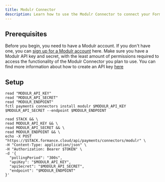 ```yaml
---
title: Modulr Connector
description: Learn how to use the Modulr Connector to connect your Formance Platform with your Modulr account.
---
```


## Prerequisites

Before you begin, you need to have a Modulr account. If you don't have one, you can [sign up for a Modulr account](https://www.modulrfinance.com/contact-us) here. Make sure you have a Modulr API key and secret, with the least amount of permissions required to access the functionality of the Modulr Connector you plan to use. You can find more information about how to create an API key [here](https://modulr.readme.io/docs/gaining-use-of-the-api)

<ApiWarning/>

## Setup

<StackCmd>

```shell
read "MODULR_API_KEY"
read "MODULR_API_SECRET"
read "MODULR_ENDPOINT"
fctl payments connectors install modulr $MODULR_API_KEY $MODULR_API_SECRET --endpoint $MODULR_ENDPOINT
```

```shell
read STACK && \
read MODULR_API_KEY && \
read MODULR_API_SECRET && \
read MODULR_ENDPOINT && \
echo -X POST "https://$STACK.formance.cloud/api/payments/connectors/modulr" \
-H "Content-Type: application/json" \
-H "Authorization: Bearer $TOKEN" \
-d '{
  "pollingPeriod": "300s",
  "apiKey": "$MODULR_API_KEY",
  "apiSecret": "$MODULR_API_SECRET",
  "endpoint": "$MODULR_ENDPOINT"
}'
```

</StackCmd>

